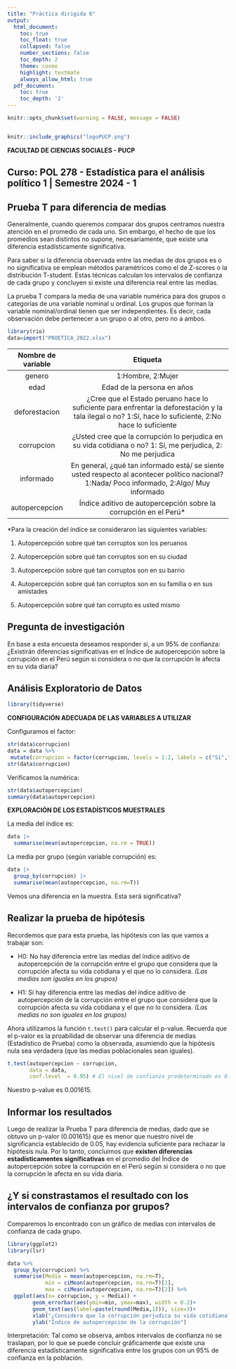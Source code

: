 ```yaml
---
title: "Práctica dirigida 6"
output:
  html_document:
    toc: true
    toc_float: true
    collapsed: false
    number_sections: false
    toc_depth: 2
    theme: cosmo
    highlight: textmate
    always_allow_html: true
  pdf_document:
    toc: true
    toc_depth: '2'
---
```


```r
knitr::opts_chunk$set(warning = FALSE, message = FALSE) 
```

<center><img src=" " width="200"/></center>

```r
knitr::include_graphics("logoPUCP.png") 
```

**FACULTAD DE CIENCIAS SOCIALES - PUCP**<br>

## Curso: POL 278 - Estadística para el análisis político 1 \| Semestre 2024 - 1 <br>

## Prueba T para diferencia de medias

Generalmente, cuando queremos comparar dos grupos centramos nuestra atención en el promedio de cada uno. Sin embargo, el hecho de que los promedios sean distintos no supone, necesariamente, que existe una diferencia estadísticamente significativa.

Para saber si la diferencia observada entre las medias de dos grupos es o no significativa se emplean métodos paramétricos como el de Z-scores o la distribución T-student. Estas técnicas calculan los intervalos de confianza de cada grupo y concluyen si existe una diferencia real entre las medias.

La prueba T compara la media de una variable numérica para dos grupos o categorías de una variable nominal u ordinal. Los grupos que forman la variable nominal/ordinal tienen que ser independientes. Es decir, cada observación debe pertenecer a un grupo o al otro, pero no a ambos.

```r
library(rio)
data=import("PROETICA_2022.xlsx")
```

| Nombre de variable |                                                                        Etiqueta                                                                         |
|:---------------:|:-----------------------------------------------------:|
|       genero       |                                                                    1:Hombre, 2:Mujer                                                                    |
|        edad        |                                                               Edad de la persona en años                                                                |
|   deforestacion    | ¿Cree que el Estado peruano hace lo suficiente para enfrentar la deforestación y la tala ilegal o no? 1:Sí, hace lo suficiente, 2:No hace lo suficiente |
|     corrupcion     |                      ¿Usted cree que la corrupción lo perjudica en su vida cotidiana o no? 1: Sí, me perjudica, 2: No me perjudica                      |
|     informado      |       En general, ¿qué tan informado está/ se siente usted respecto al acontecer político nacional? 1:Nada/ Poco informado, 2:Algo/ Muy informado       |
|   autopercepcion   |                                            Índice aditivo de autopercepción sobre la corrupción en el Perú\*                                            |

\*Para la creación del índice se consideraron las siguientes variables:

1.  Autopercepción sobre qué tan corruptos son los peruanos

2.  Autopercepción sobre qué tan corruptos son en su ciudad

3.  Autopercepción sobre qué tan corruptos son en su barrio

4.  Autopercepción sobre qué tan corruptos son en su familia o en sus amistades

5.  Autopercepción sobre qué tan corrupto es usted mismo

## Pregunta de investigación

En base a esta encuesta deseamos responder si, a un 95% de confianza: ¿Existirán diferencias significativas en el Índice de autopercepción sobre la corrupción en el Perú según si considera o no que la corrupción le afecta en su vida diaria?

## Análisis Exploratorio de Datos

```r
library(tidyverse)
```

**CONFIGURACIÓN ADECUADA DE LAS VARIABLES A UTILIZAR**

Configuramos el factor:

```r
str(data$corrupcion)
data = data %>%
 mutate(corrupcion = factor(corrupcion, levels = 1:2, labels = c("Sí","No")))
str(data$corrupcion)
```

Verificamos la numérica:

```r
str(data$autopercepcion)
summary(data$autopercepcion)
```

**EXPLORACIÓN DE LOS ESTADÍSTICOS MUESTRALES**

La media del índice es:

```r
data |> 
  summarise(mean(autopercepcion, na.rm = TRUE))
```

La media por grupo (según variable corrupción) es:

```r
data |> 
  group_by(corrupcion) |> 
  summarise(mean(autopercepcion, na.rm=T))
```

Vemos una diferencia en la muestra. Esta será significativa?

## Realizar la prueba de hipótesis

Recordemos que para esta prueba, las hipótesis con las que vamos a trabajar son:

-   H0: No hay diferencia entre las medias del índice aditivo de autopercepción de la corrupción entre el grupo que considera que la corrupción afecta su vida cotidiana y el que no lo considera. *(Las medias son iguales en los grupos)*

-   H1: Sí hay diferencia entre las medias del índice aditivo de autopercepción de la corrupción entre el grupo que considera que la corrupción afecta su vida cotidiana y el que no lo considera. *(Las medias no son iguales en los grupos)*

Ahora utilizamos la función `t.test()` para calcular el p-value. Recuerda que el p-valor es la proabilidad de observar una diferencia de medias (Estadístico de Prueba) como la observada, asumiendo que la hipótesis nula sea verdadera (que las medias poblacionales sean iguales).

```r
t.test(autopercepcion ~ corrupcion, 
       data = data,
       conf.level  = 0.95) # El nivel de confianza predeterminado es 0.95. Esto lo podemos modificar. 

```

Nuestro p-value es 0.001615.

## Informar los resultados

Luego de realizar la Prueba T para diferencia de medias, dado que se obtuvo un p-valor (0.001615) que es menor que nuestro nivel de significancia establecido de 0.05, hay evidencia suficiente para rechazar la hipótesis nula. Por lo tanto, concluimos que **existen diferencias estadísticamentes significativas** en el promedio del Índice de autopercepción sobre la corrupción en el Perú según si considera o no que la corrupción le afecta en su vida diaria.

## ¿Y si constrastamos el resultado con los intervalos de confianza por grupos?

Comparemos lo encontrado con un gráfico de medias con intervalos de confianza de cada grupo.

```r
library(ggplot2)
library(lsr)
```

```r
data %>%
  group_by(corrupcion) %>%
  summarise(Media = mean(autopercepcion, na.rm=T),
            min = ciMean(autopercepcion, na.rm=T)[1],
            max = ciMean(autopercepcion, na.rm=T)[2]) %>% 
  ggplot(aes(x= corrupcion, y = Media)) +
        geom_errorbar(aes(ymin=min, ymax=max), width = 0.2)+
        geom_text(aes(label=paste(round(Media,1))), size=3)+
        xlab("¿Considera que la corrupción perjudica su vida cotidiana?")+
        ylab("Índice de autopercepción de la corrupción")
```

Interpretación: Tal como se observa, ambos intervalos de confianza no se traslapan, por lo que se puede concluir gráficamente que existe una diferencia estadísticamente significativa entre los grupos con un 95% de confianza en la población.
